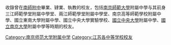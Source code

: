 收錄曾在[[南師附中|南師附中]]畢業、肄業、執教的校友，包括[[南京師範大學|南京師範大學]]附屬中學与其前身三江師範學堂附屬中學堂、兩江師範學堂附屬中學堂、南京高等師範學校附屬中學、國立東南大學附屬中學、國立中央大學實驗學校、[[國立中央大學|國立中央大學]]附屬中學、[[國立南京大學|國立南京大學]]附屬中學等時期的校友。


[[Category:南京师范大学附属中学|Category:南京师范大学附属中学]]
[[Category:江苏各中等学校校友|Category:江苏各中等学校校友]]